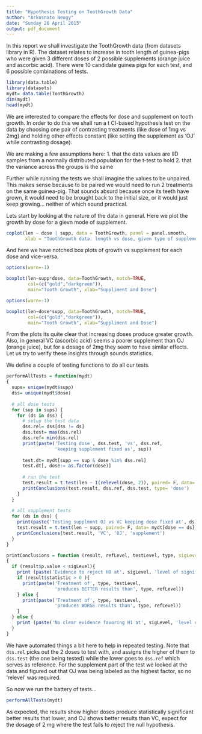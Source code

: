 ```yaml
---
title: "Hypothesis Testing on ToothGrowth Data"
author: "Arkosnato Neogy"
date: "Sunday 26 April 2015"
output: pdf_document
---
```


In this report we shall investigate the ToothGrowth data (from datasets library in R). The dataset relates to increase in tooth length of guinea-pigs who were given 3 different doses of 2 possible supplements (orange juice and ascorbic acid). There were 10 candidate guinea pigs for each test, and 6 possible combinations of tests.

```r
library(data.table)
library(datasets)
mydt= data.table(ToothGrowth)
dim(mydt)
head(mydt)
```

We are interested to compare the effects for dose and supplement on tooth growth. In order to do this we shall run a t CI-based hypothesis test on the data by choosing one pair of contrasting treatments (like dose of 1mg vs 2mg) and holding other effects constant (like setting the supplement as 'OJ' while contrasting dosage). 

We are making a few assumptions here:
1. that the data values are IID samples from a normally distributed population for the t-test to hold
2. that the variance across the groups is the same

Further while running the tests we shall imagine the values to be unpaired. This makes sense because to be paired we would need to run 2 treatments on the same guinea-pig. That sounds absurd because once its teeth have grown, it would need to be brought back to the initial size, or it would just keep growing... neither of which sound practical.

Lets start by looking at the nature of the data in general. Here we plot the growth by dose for a gievn mode of supplement. 

```r
coplot(len ~ dose | supp, data = ToothGrowth, panel = panel.smooth,
       xlab = "ToothGrowth data: length vs dose, given type of supplement")

```

And here we have notched box plots of growth vs supplement for each dose and vice-versa. 

```r
options(warn=-1)

boxplot(len~supp*dose, data=ToothGrowth, notch=TRUE,
        col=(c("gold","darkgreen")),
        main="Tooth Growth", xlab="Suppliment and Dose")

```

```r
options(warn=-1)

boxplot(len~dose*supp, data=ToothGrowth, notch=TRUE,
        col=(c("gold","darkgreen")),
        main="Tooth Growth", xlab="Suppliment and Dose") 

```


From the plots its quite clear that increasing doses produce greater growth. Also, in general VC (ascorbic acid) seems a poorer supplement than OJ (orange juice), but for a dosage of 2mg they seem to have similar effects. Let us try to verify these insights through sounds statistics. 

We define a couple of testing functions to do all our tests.

```r
performAllTests = function(mydt)
{
  sups= unique(mydt$supp)
  dss= unique(mydt$dose)
  
  # all dose tests
  for (sup in sups) {
    for (ds in dss) {
      # setup the test data
      dss.rel= dss[dss != ds]
      dss.test= max(dss.rel)
      dss.ref= min(dss.rel)
      print(paste('Testing dose', dss.test, 'vs', dss.ref, 
                  'keeping supplement fixed as', sup))
      
      test.dt= mydt[supp == sup & dose %in% dss.rel]
      test.dt[, dose:= as.factor(dose)]
      
      # run the test
      test.result = t.test(len ~ I(relevel(dose, 2)), paired= F, data= test.dt)
      printConclusions(test.result, dss.ref, dss.test, type= 'dose')   
    }
  }
  
  # all supplement tests
  for (ds in dss) {
    print(paste('Testing supplment OJ vs VC keeping dose fixed at', ds))
    test.result = t.test(len ~ supp, paired= F, data= mydt[dose == ds])
    printConclusions(test.result, 'VC', 'OJ', 'supplement')
  }
}

printConclusions = function (result, refLevel, testLevel, type, sigLevel= 0.05)
{
  if (result$p.value < sigLevel){
    print (paste('Evidence to reject H0 at', sigLevel, 'level of significance!'))
    if (result$statistic > 0 ){
      print(paste('Treatment of', type, testLevel, 
                  'produces BETTER results than', type, refLevel))
    } else {
      print(paste('Treatment of', type, testLevel, 
                  'produces WORSE results than', type, refLevel))
    }
  } else {
    print (paste('No clear evidence favoring H1 at', sigLevel, 'level of significance'))
  }
}

```

We have automated things a bit here to help in repeated testing. Note that `dss.rel` picks out the 2 doses to test with, and assigns the higher of them to `dss.test` (the one being tested) while the lower goes to `dss.ref` which serves as reference. For the supplement part of the test we looked at the data and figured out that OJ was being labeled as the highest factor, so no 'relevel' was required. 

So now we run the battery of tests...

```r
performAllTests(mydt)
```

As expected, the results show higher doses produce statistically significant better results that lower, and OJ shows better results than VC, expect for the dosage of 2 mg where the test fails to reject the null hypothesis. 